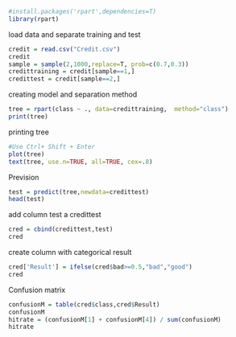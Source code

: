 ```r
#install.packages('rpart',dependencies=T)
library(rpart)
```
load data and separate training and test
```r
credit = read.csv("Credit.csv")
credit
sample = sample(2,1000,replace=T, prob=c(0.7,0.3))
credittraining = credit[sample==1,]
credittest = credit[sample==2,]
```
creating model and separation method 
```r
tree = rpart(class ~ ., data=credittraining,  method="class")
print(tree)
```
printing tree
```r
#Use Ctrl+ Shift + Enter
plot(tree)
text(tree, use.n=TRUE, all=TRUE, cex=.8)
```
Prevision
```r
test = predict(tree,newdata=credittest)
head(test)
```
add column test a credittest

```r
cred = cbind(credittest,test)
cred
```
create column with categorical result 
```r
cred['Result'] = ifelse(cred$bad>=0.5,"bad","good")
cred
```
Confusion matrix
```r
confusionM = table(cred$class,cred$Result)
confusionM
hitrate = (confusionM[1] + confusionM[4]) / sum(confusionM)
hitrate
```


